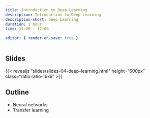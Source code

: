 ```yaml
---
title: Introduction to Deep Learning
description: Introduction to Deep Learning
description-short: Deep Learning
duration: 1 hour
time: 11:00 - 12:00

editor: { render-on-save: true }
---
```


## Slides

{{< revealjs "slides/slides-04-deep-learning.html" height="600px" class="ratio ratio-16x9" >}}


## Outline

- Neural networks 
- Transfer learning
